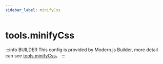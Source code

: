 ```yaml
---
sidebar_label: minifyCss
---
```


# tools.minifyCss

:::info BUILDER
This config is provided by Modern.js Builder, more detail can see [tools.minifyCss](https://modernjs.dev/builder/en/api/config-tools.html#tools-minifycss)。
:::


<Main />
